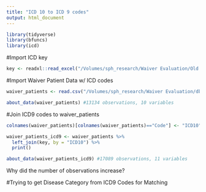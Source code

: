 ```yaml
---
title: "ICD 10 to ICD 9 codes"
output: html_document
---
```


```r
library(tidyverse)
library(bfuncs)
library(icd)
```
#Import ICD key

```r
key <- readxl::read_excel("/Volumes/sph_research/Waiver Evaluation/Old icd stuff/ICD10 to ICD9 Bridge File.xlsx")
```
#Import Waiver Patient Data w/ ICD codes

```r
waiver_patients <- read.csv("/Volumes/sph_research/Waiver Evaluation/dbo_CSV/PatientDiagnosis.csv")
```

```r
about_data(waiver_patients) #13134 observations, 10 variables
```


#Join ICD9 codes to waiver_patients

```r
colnames(waiver_patients)[colnames(waiver_patients)=="Code"] <- "ICD10"
```


```r
waiver_patients_icd9 <- waiver_patients %>%
  left_join(key, by = "ICD10") %>%
  print()
```

```r
about_data(waiver_patients_icd9) #17089 observations, 11 variables
```
Why did the number of observations increase?

#Trying to get Disease Category from ICD9 Codes for Matching

```r

```

